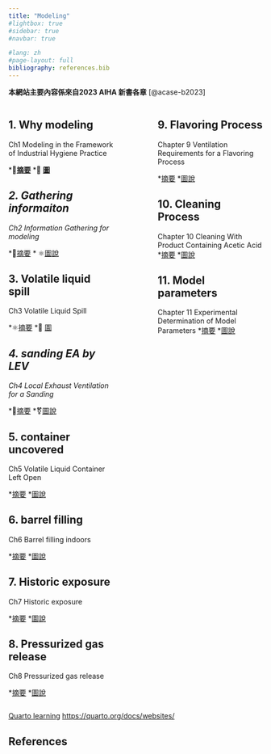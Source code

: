 ```yaml
---
title: "Modeling"
#lightbox: true
#sidebar: true
#navbar: true

#lang: zh    
#page-layout: full
bibliography: references.bib
---
```


::: callout-important
**本網站主要內容係來自2023 AIHA 新書各章** [@acase-b2023]
:::

:::::: columns
::: {.column width="45%"}
## 1. Why modeling

Ch1 Modeling in the Framework of Industrial Hygiene Practice

\*💾[**摘要**](docs\info\web_CH1-Why-modeling.html) \*📶 [**圖**](docs\info\info_CH1_Why_modeling.html)

## *2. Gathering informaiton*

*Ch2 Information Gathering for modeling*

\*💾[摘要](docs\info\web_CH2-Information-Gathering.html) \* ⚛️[圖說](docs\info\info_CH2_Information%20Gathering.html)

## 3. Volatile liquid spill

Ch3 Volatile Liquid Spill

\*⚛️[摘要](docs\info\web_CH3-Volatile-Liquid-Spill.html) \*📶 [圖](docs\info\info_CH3%20volatile%20liquid%20spill.html)

## *4. sanding EA by LEV*

*Ch4 Local Exhaust Ventilation for a Sanding*

\*🕎[摘要](docs\info\web_CH4-Sanding.html) \*⚧️[圖說](docs\info\info_CH4_Sanding.html)

## 5. container uncovered

Ch5 Volatile Liquid Container Left Open

\*[摘要](docs\info\web_CH5_container-left-open.html) \*[圖說](docs\info\info_CH5_container%20left%20open.html)

## 6. barrel filling

Ch6 Barrel filling indoors

\*[摘要](docs\info\web_CH6_Barrel-filling.html) \*[圖說](docs\info\info_CH6_Barrel%20filling.html)

## 7. Historic exposure

Ch7 Historic exposure

\*[摘要](docs\info\web_CH7_Historic-exposure.html) \*[圖說](docs\info\info_CH7_Historic%20exposure.html)

## 8. Pressurized gas release

Ch8 Pressurized gas release

\*[摘要](docs\info\web_CH8_presurized-gas-release.html) \*[圖說](docs\info\info_CH8_Pressurized%20Gas%20Release.html)
:::

::: {.column width="10%"}
<!-- empty column to create gap -->
:::

::: {.column width="45%"}
## 9. Flavoring Process

Chapter 9 Ventilation Requirements for a Flavoring Process

\*[摘要](docs\info\web_CH9_Flavoring-process.html) \*[圖說](docs\info\info_CH9_Flavoring-process.html)

## 10. Cleaning Process

Chapter 10 Cleaning With Product Containing Acetic Acid \*[摘要](docs\info\web_CH10_Cleaning-process.html) \*[圖說](docs\info\info_CH10_Cleaning-process.html)

## 11. Model parameters

Chapter 11 Experimental Determination of Model
Parameters
\*[摘要](docs\info\web_CH11_Model-parameters.html) \*[圖說](docs\info\info_CH11_Model-parameters.html)
:::
::::::

[Quarto learning](https://quarto.org/docs/websites/) <https://quarto.org/docs/websites/>

## References {.unnumbered}
